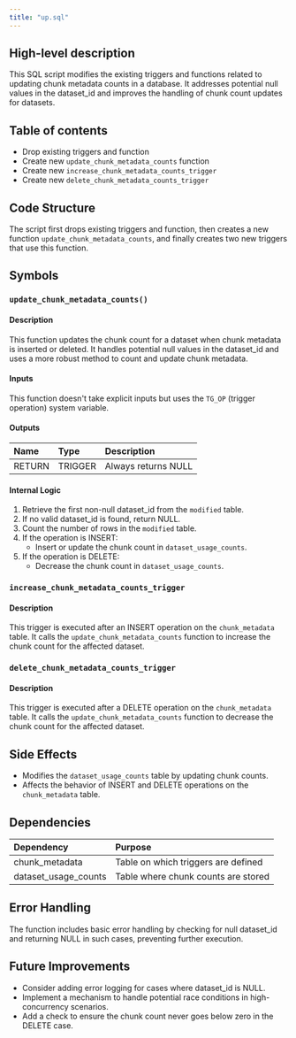 ```yaml
---
title: "up.sql"
---
```


## High-level description
This SQL script modifies the existing triggers and functions related to updating chunk metadata counts in a database. It addresses potential null values in the dataset_id and improves the handling of chunk count updates for datasets.

## Table of contents
- Drop existing triggers and function
- Create new `update_chunk_metadata_counts` function
- Create new `increase_chunk_metadata_counts_trigger`
- Create new `delete_chunk_metadata_counts_trigger`

## Code Structure
The script first drops existing triggers and function, then creates a new function `update_chunk_metadata_counts`, and finally creates two new triggers that use this function.

## Symbols

### `update_chunk_metadata_counts()`
#### Description
This function updates the chunk count for a dataset when chunk metadata is inserted or deleted. It handles potential null values in the dataset_id and uses a more robust method to count and update chunk metadata.

#### Inputs
This function doesn't take explicit inputs but uses the `TG_OP` (trigger operation) system variable.

#### Outputs
| Name | Type | Description |
|:-----|:-----|:------------|
| RETURN | TRIGGER | Always returns NULL |

#### Internal Logic
1. Retrieve the first non-null dataset_id from the `modified` table.
2. If no valid dataset_id is found, return NULL.
3. Count the number of rows in the `modified` table.
4. If the operation is INSERT:
   - Insert or update the chunk count in `dataset_usage_counts`.
5. If the operation is DELETE:
   - Decrease the chunk count in `dataset_usage_counts`.

### `increase_chunk_metadata_counts_trigger`
#### Description
This trigger is executed after an INSERT operation on the `chunk_metadata` table. It calls the `update_chunk_metadata_counts` function to increase the chunk count for the affected dataset.

### `delete_chunk_metadata_counts_trigger`
#### Description
This trigger is executed after a DELETE operation on the `chunk_metadata` table. It calls the `update_chunk_metadata_counts` function to decrease the chunk count for the affected dataset.

## Side Effects
- Modifies the `dataset_usage_counts` table by updating chunk counts.
- Affects the behavior of INSERT and DELETE operations on the `chunk_metadata` table.

## Dependencies
| Dependency | Purpose |
|:-----------|:--------|
| chunk_metadata | Table on which triggers are defined |
| dataset_usage_counts | Table where chunk counts are stored |

## Error Handling
The function includes basic error handling by checking for null dataset_id and returning NULL in such cases, preventing further execution.

## Future Improvements
- Consider adding error logging for cases where dataset_id is NULL.
- Implement a mechanism to handle potential race conditions in high-concurrency scenarios.
- Add a check to ensure the chunk count never goes below zero in the DELETE case.